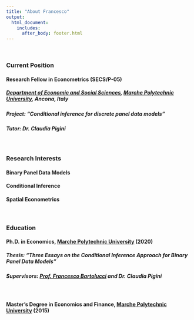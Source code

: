 ```yaml
---
title: "About Francesco"
output: 
  html_document:
    includes:
      after_body: footer.html
---
```

<p>&nbsp;</p>

### **Current Position**

#### **Research Fellow** in **Econometrics** (SECS/P-05)
##### [Department of Economic and Social Sciences](https://www.dises.univpm.it/), [Marche Polytechnic University](https://www.univpm.it/Entra/), Ancona, Italy
    
##### Project: “*Conditional inference for discrete panel data models*”
##### Tutor: Dr. Claudia Pigini



<p>&nbsp;</p>

### **Research Interests**

#### Binary Panel Data Models

#### Conditional Inference

#### Spatial Econometrics


<p>&nbsp;</p>

### **Education**

#### Ph.D. in Economics, [Marche Polytechnic University](https://www.univpm.it/Entra/) (2020)
    
#####  Thesis: “*Three Essays on the Conditional Inference Approach for Binary Panel Data Models*”
##### Supervisors: [Prof. Francesco Bartolucci](https://sites.google.com/site/bartstatistics/) and Dr. Claudia Pigini

<p>&nbsp;</p>
#### Master's Degree in Economics and Finance, [Marche Polytechnic University](https://www.univpm.it/Entra/) (2015)
